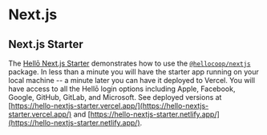 # Next.js


## Next.js Starter

The [Hellō Next.js Starter](https://github.com/hellocoop/hello-nextjs-starter) demonstrates how to use the [`@hellocoop/nextjs`](https://www.npmjs.com/package/@hellocoop/nextjs) package. 
In less than a minute you will have the starter app running on your local machine -- a minute later you can have it deployed to Vercel. 
You will have access to all the Hellō login options including Apple, Facebook, Google, GitHub, GitLab, and Microsoft. See deployed versions at [https://hello-nextjs-starter.vercel.app/](https://hello-nextjs-starter.vercel.app/) and [https://hello-nextjs-starter.netlify.app/](https://hello-nextjs-starter.netlify.app/).
